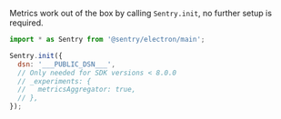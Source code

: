 Metrics work out of the box by calling `Sentry.init`, no further setup is required.

```JavaScript
import * as Sentry from '@sentry/electron/main';

Sentry.init({
  dsn: '___PUBLIC_DSN___',
  // Only needed for SDK versions < 8.0.0
  // _experiments: {
  //   metricsAggregator: true,
  // },
});
```
